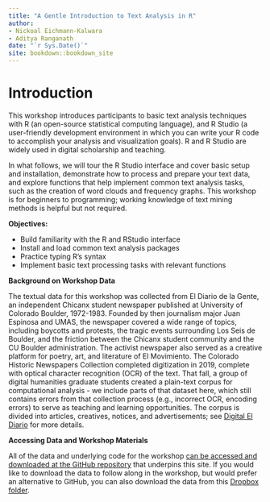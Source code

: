 ```yaml
--- 
title: "A Gentle Introduction to Text Analysis in R"
author:
- Nickoal Eichmann-Kalwara
- Aditya Ranganath
date: "`r Sys.Date()`"
site: bookdown::bookdown_site
---
```


# Introduction

This workshop introduces participants to basic text analysis techniques with R (an open-source statistical computing language), and R Studio (a user-friendly development environment in which you can write your R code to accomplish your analysis and visualization goals). R and R Studio are widely used in digital scholarship and teaching. 

In what follows, we will tour the R Studio interface and cover basic setup and installation, demonstrate how to process and prepare your text data, and explore functions that help implement common text analysis tasks, such as the creation of word clouds and frequency graphs. This workshop is for beginners to programming; working knowledge of text mining methods is helpful but not required.

**Objectives:** 

* Build familiarity with the R and RStudio interface
* Install and load common text analysis packages
* Practice typing R’s syntax
* Implement basic text processing tasks with relevant functions 

**Background on Workshop Data**

The textual data for this workshop was collected from El Diario de la Gente, an independent Chicanx student newspaper published at University of Colorado Boulder, 1972-1983. Founded by then journalism major Juan Espinosa and UMAS, the newspaper covered a wide range of topics, including boycotts and protests, the tragic events surrounding Los Seis de Boulder, and the friction between the Chicanx student community and the CU Boulder administration. The activist newspaper also served as a creative platform for poetry, art, and literature of El Movimiento. The Colorado Historic Newspapers Collection completed digitization in 2019, complete with optical character recognition (OCR) of the text. That fall, a group of digital humanities graduate students created a plain-text corpus for computational analysis - we include parts of that dataset here, which still contains errors from that collection process (e.g., incorrect OCR, encoding errors) to serve as teaching and learning opportunities. The corpus is divided into articles, creatives, notices, and advertisements; see [Digital El Diario](https://digitaleldiario.com) for more details.

**Accessing Data and Workshop Materials**

All of the data and underlying code for the workshop [can be accessed and downloaded at the GitHub repository](https://github.com/aranganath24/gentle_text_analysis) that underpins this site. If you would like to download the data to follow along in the workshop, but would prefer an alternative to GitHub, you can also download the data from this [Dropbox folder](https://www.dropbox.com/sh/wm6zjivcsen96fm/AAAlws0YlrQsPiSgmbRZJv-Xa?dl=0).  




